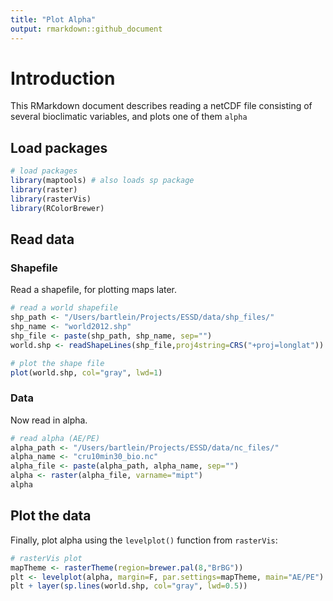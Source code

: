 ```yaml
---
title: "Plot Alpha"
output: rmarkdown::github_document
---
```


# Introduction #

This RMarkdown document describes reading  a netCDF file consisting of several bioclimatic variables, and plots one of them `alpha`

## Load packages ## 

```r
# load packages
library(maptools) # also loads sp package
library(raster)
library(rasterVis)
library(RColorBrewer)
```

## Read data ##

### Shapefile ###

Read a shapefile, for plotting maps later.

```r
# read a world shapefile
shp_path <- "/Users/bartlein/Projects/ESSD/data/shp_files/"
shp_name <- "world2012.shp" 
shp_file <- paste(shp_path, shp_name, sep="")
world.shp <- readShapeLines(shp_file,proj4string=CRS("+proj=longlat"))

# plot the shape file
plot(world.shp, col="gray", lwd=1)
```

### Data ###

Now read in alpha.

```r
# read alpha (AE/PE)
alpha_path <- "/Users/bartlein/Projects/ESSD/data/nc_files/"
alpha_name <- "cru10min30_bio.nc"
alpha_file <- paste(alpha_path, alpha_name, sep="")
alpha <- raster(alpha_file, varname="mipt")
alpha
```

## Plot the data ##

Finally, plot alpha using the `levelplot()` function from `rasterVis`:

```r
# rasterVis plot
mapTheme <- rasterTheme(region=brewer.pal(8,"BrBG"))
plt <- levelplot(alpha, margin=F, par.settings=mapTheme, main="AE/PE")
plt + layer(sp.lines(world.shp, col="gray", lwd=0.5))
```

